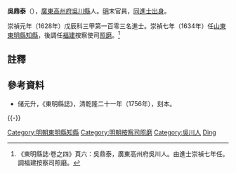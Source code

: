 '''吳鼎泰'''（{{bd|？||？|catIdx=Wu吳}}），[[廣東|廣東]][[高州府|高州府]][[吳川縣|吳川縣]]人。[[明朝|明]]末官員，[[同進士出身|同進士出身]]。

崇禎元年（1628年）戊辰科三甲第一百零三名進士。崇禎七年（1634年）任[[山東|山東]][[東明縣|東明縣]][[知縣|知縣]]，後調任[[福建|福建]]按察使司[[照磨|照磨]]。<ref>《東明縣誌·卷之四》頁六：吳鼎泰，廣東高州府吳川人。由進士崇禎七年任。調福建按察司照磨。</ref>

== 註釋 ==
{{reflist}}

== 參考資料 ==
*储元升，《東明縣誌》，清乾隆二十一年（1756年），刻本。

{{-}}
{{start box}}
{{s-off}}
{{succession box|[[孫鵬_(崇禎進士)|孫鵬]]|[[崔育楩|崔育楩]]|[[山東|山東]][[東明縣|東明縣]][[知縣|知縣]]|<small>崇禎七年（1634年）上任</small>}}
{{end box}}

{{崇禎元年戊辰科殿試金榜}}
{{DEFAULTSORT:Wu吳}}
[[Category:明朝東明縣知縣|Category:明朝東明縣知縣]]
[[Category:明朝按察司照磨|Category:明朝按察司照磨]]
[[Category:吳川人|Category:吳川人]]
[[Category:吳姓|Ding]]